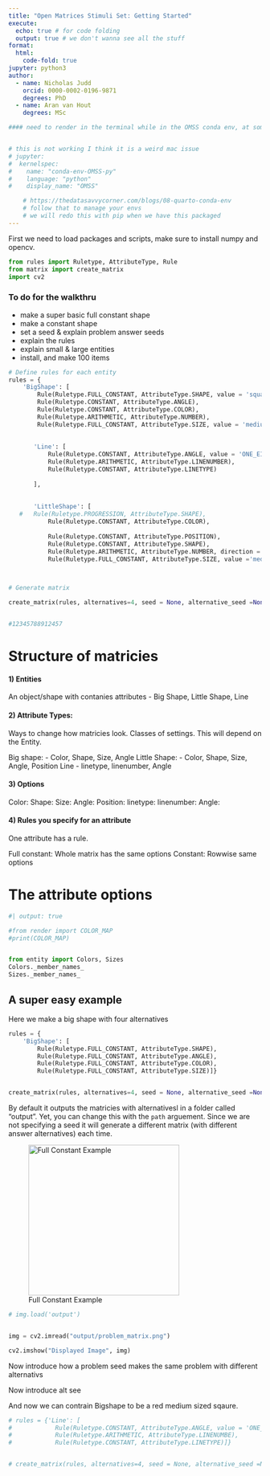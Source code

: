 ```yaml
---
title: "Open Matrices Stimuli Set: Getting Started"
execute:
  echo: true # for code folding
  output: true # we don't wanna see all the stuff
format:
  html:
    code-fold: true
jupyter: python3
author:
  - name: Nicholas Judd
    orcid: 0000-0002-0196-9871
    degrees: PhD
  - name: Aran van Hout
    degrees: MSc

#### need to render in the terminal while in the OMSS conda env, at some point we should list env requirements?


# this is not working I think it is a weird mac issue
# jupyter:
#  kernelspec:
#    name: "conda-env-OMSS-py"
#    language: "python"
#    display_name: "OMSS"

    # https://thedatasavvycorner.com/blogs/08-quarto-conda-env
    # follow that to manage your envs
    # we will redo this with pip when we have this packaged
---
```




First we need to load packages and scripts, make sure to install numpy and opencv.

```python
from rules import Ruletype, AttributeType, Rule
from matrix import create_matrix
import cv2
```



### To do for the walkthru
- make a super basic full constant shape
- make a constant shape
- set a seed & explain problem answer seeds
- explain the rules
- explain small & large entities
- install, and make 100 items


```python

# Define rules for each entity
rules = {
    'BigShape': [
        Rule(Ruletype.FULL_CONSTANT, AttributeType.SHAPE, value = 'square'),
        Rule(Ruletype.CONSTANT, AttributeType.ANGLE),
        Rule(Ruletype.CONSTANT, AttributeType.COLOR),
        Rule(Ruletype.ARITHMETIC, AttributeType.NUMBER),
        Rule(Ruletype.FULL_CONSTANT, AttributeType.SIZE, value = 'medium')],
        
    
       'Line': [
           Rule(Ruletype.CONSTANT, AttributeType.ANGLE, value = 'ONE_EIGHTY'),
           Rule(Ruletype.ARITHMETIC, AttributeType.LINENUMBER),
           Rule(Ruletype.CONSTANT, AttributeType.LINETYPE)
       
       ],
       
       
       'LittleShape': [
   #   Rule(Ruletype.PROGRESSION, AttributeType.SHAPE),
           Rule(Ruletype.CONSTANT, AttributeType.COLOR),
       
           Rule(Ruletype.CONSTANT, AttributeType.POSITION),
           Rule(Ruletype.CONSTANT, AttributeType.SHAPE),
           Rule(Ruletype.ARITHMETIC, AttributeType.NUMBER, direction = 'subtraction'),
           Rule(Ruletype.FULL_CONSTANT, AttributeType.SIZE, value ='medium')]}

  

# Generate matrix

create_matrix(rules, alternatives=4, seed = None, alternative_seed =None , entity_types=['BigShape', 'LittleShape'], save = False)


#12345788912457

```


# Structure of matricies

#### 1) Entities
An object/shape with contanies attributes
- Big Shape, Little Shape, Line

#### 2) Attribute Types: 
Ways to change how matricies look. Classes of settings. This will depend on the Entity.

Big shape:
- Color, Shape, Size, Angle
Little Shape:
- Color, Shape, Size, Angle, Position
Line
- linetype, linenumber, Angle

#### 3) Options

Color:
Shape: 
Size:
Angle:
Position:
linetype: 
linenumber: 
Angle:

#### 4) Rules you specify for an attribute
One attribute has a rule.

Full constant: Whole matrix has the same options
Constant: Rowwise same options



# The attribute options

```python
#| output: true

#from render import COLOR_MAP
#print(COLOR_MAP)


from entity import Colors, Sizes
Colors._member_names_
Sizes._member_names_

```

## A super easy example 
Here we make a big shape with four alternatives

```python
rules = {
    'BigShape': [
        Rule(Ruletype.FULL_CONSTANT, AttributeType.SHAPE),
        Rule(Ruletype.FULL_CONSTANT, AttributeType.ANGLE),
        Rule(Ruletype.FULL_CONSTANT, AttributeType.COLOR),
        Rule(Ruletype.FULL_CONSTANT, AttributeType.SIZE)]}


create_matrix(rules, alternatives=4, seed = None, alternative_seed =None , entity_types=['BigShape'], save = False)
```

By default it outputs the matricies with alternativesl in a folder called "output". Yet, you can change this with the `path` arguement. Since we are not specifying a seed it will generate a different matrix (with different answer alternatives) each time.

![Full Constant Example](output/problem_matrix.png){width=300}

```python
# img.load('output')


img = cv2.imread("output/problem_matrix.png")

cv2.imshow("Displayed Image", img)
```

Now introduce how a problem seed makes the same problem with different alternativs

Now introduce alt see

And now we can contrain Bigshape to be a red medium sized sqaure.








```python

# rules = {'Line': [
#            Rule(Ruletype.CONSTANT, AttributeType.ANGLE, value = 'ONE_EIGHTY'),
#            Rule(Ruletype.ARITHMETIC, AttributeType.LINENUMBE),
#            Rule(Ruletype.CONSTANT, AttributeType.LINETYPE)]}


# create_matrix(rules, alternatives=4, seed = None, alternative_seed =None , entity_types=['Line'])

```
